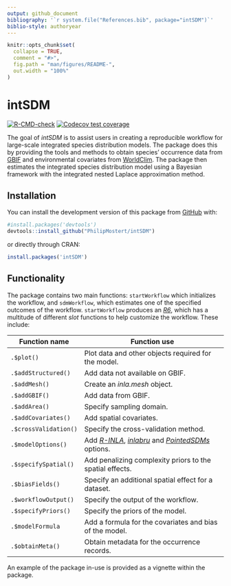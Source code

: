 ```yaml
---
output: github_document
bibliography: '`r system.file("References.bib", package="intSDM")`'
biblio-style: authoryear
---
```


<!-- README.md is generated from README.Rmd. Please edit that file -->

```r
knitr::opts_chunk$set(
  collapse = TRUE,
  comment = "#>",
  fig.path = "man/figures/README-",
  out.width = "100%"
)
```

# intSDM

<!-- badges: start -->

[![R-CMD-check](https://github.com/PhilipMostert/intSDM/actions/workflows/R-CMD-check.yaml/badge.svg)](https://github.com/PhilipMostert/intSDM/actions/workflows/R-CMD-check.yaml) [![Codecov test coverage](https://codecov.io/gh/PhilipMostert/intSDM/branch/main/graph/badge.svg)](https://app.codecov.io/gh/PhilipMostert/intSDM?branch=main)

<!-- badges: end -->

The goal of *intSDM* is to assist users in creating a reproducible workflow for large-scale integrated species distribution models. The package does this by providing the tools and methods to obtain species' occurrence data from [GBIF](https://www.gbif.org) and environmental covariates from [WorldClim](https://www.worldclim.org). The package then estimates the integrated species distribution model using a Bayesian framework with the integrated nested Laplace approximation method.

## Installation

You can install the development version of this package from [GitHub](https://github.com/) with:

```r
#install.packages('devtools')
devtools::install_github("PhilipMostert/intSDM")

```

or directly through CRAN:

```r
install.packages('intSDM')

```

## Functionality

The package contains two main functions: `startWorkflow` which initializes the workflow, and `sdmWorkflow`, which estimates one of the specified outcomes of the workflow. `startWorkflow` produces an [*R6*](https://r6.r-lib.org), which has a multitude of different *slot* functions to help customize the workflow. These include:

| Function name         | Function use                                                                                                                                                           |
|-----------------------|------------------------------------------------------------------------------------------------------------------------------------------------------------------------|
| `.$plot()`            | Plot data and other objects required for the model.                                                                                                                    |
| `.$addStructured()`   | Add data not available on GBIF.                                                                                                                                        |
| `.$addMesh()`         | Create an *inla.mesh* object.                                                                                                                                          |
| `.$addGBIF()`         | Add data from GBIF.                                                                                                                                                    |
| `.$addArea()`         | Specify sampling domain.                                                                                                                                               |
| `.$addCovariates()`   | Add spatial covariates.                                                                                                                                                |
| `.$crossValidation()` | Specify the cross-validation method.                                                                                                                                   |
| `.$modelOptions()`    | Add [*R-INLA*](https://www.r-inla.org), [*inlabru*](https://inlabru-org.github.io/inlabru/) and [*PointedSDMs*](https://github.com/PhilipMostert/PointedSDMs) options. |
| `.$specifySpatial()`  | Add penalizing complexity priors to the spatial effects.                                                                                                               |
| `.$biasFields()`      | Specify an additional spatial effect for a dataset.                                                                                                                    |
| `.$workflowOutput()`  | Specify the output of the workflow.                                                                                                                                    |
| `.$specifyPriors()`   | Specify the priors of the model.                                                                                                                                       |
| `.$modelFormula`      | Add a formula for the covariates and bias of the model.                                                                                                                |
| `.$obtainMeta()`      | Obtain metadata for the occurrence records.                                                                                                                            |

An example of the package in-use is provided as a vignette within the package.
